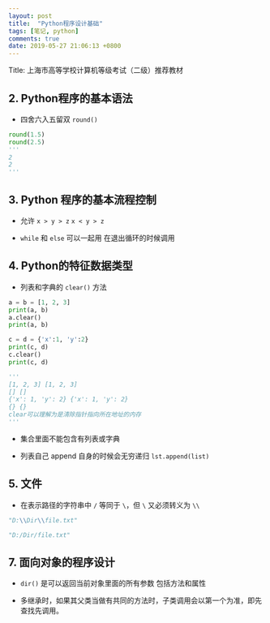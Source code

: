 ```yaml
---
layout: post
title:  "Python程序设计基础"
tags: [笔记, python]
comments: true
date: 2019-05-27 21:06:13 +0800
---
```


Title: 上海市高等学校计算机等级考试（二级）推荐教材

## 2. Python程序的基本语法

* 四舍六入五留双 `round()`

```python
round(1.5)
round(2.5)
'''
2
2
'''
```

## 3. Python 程序的基本流程控制

* 允许 `x > y > z` `x < y > z`

* `while` 和 `else` 可以一起用 在退出循环的时候调用

## 4. Python的特征数据类型

* 列表和字典的 `clear()` 方法

```py
a = b = [1, 2, 3]
print(a, b)
a.clear()
print(a, b)

c = d = {'x':1, 'y':2}
print(c, d)
c.clear()
print(c, d)

'''
[1, 2, 3] [1, 2, 3]
[] []
{'x': 1, 'y': 2} {'x': 1, 'y': 2}
{} {}
clear可以理解为是清除指针指向所在地址的内存
'''
```

* 集合里面不能包含有列表或字典

* 列表自己 append 自身的时候会无穷递归 `lst.append(list)`

## 5. 文件

* 在表示路径的字符串中 `/` 等同于 `\`，但 `\` 又必须转义为 `\\`

```python
"D:\\Dir\\file.txt"

"D:/Dir/file.txt"
```

## 7. 面向对象的程序设计

* `dir()` 是可以返回当前对象里面的所有参数 包括方法和属性

* 多继承时，如果其父类当做有共同的方法时，子类调用会以第一个为准，即先查找先调用。
